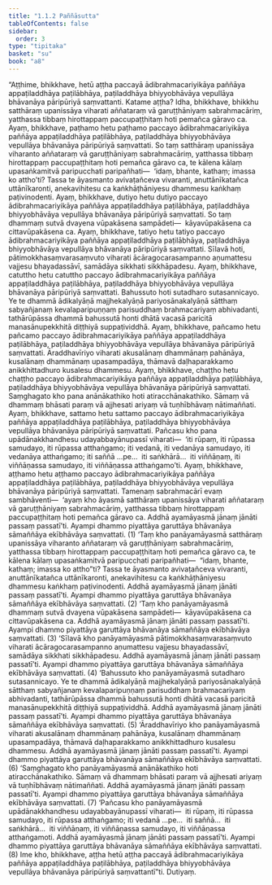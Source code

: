 ```yaml
---
title: "1.1.2 Paññāsutta"
tableOfContents: false
sidebar:
  order: 3
type: "tipitaka"
basket: "su"
book: "a8"
---
```



<DynamicBreadcrumb />

<Division number="2" book="a8">

<Paragraph number="10" book="a8">
“Aṭṭhime, bhikkhave, hetū aṭṭha paccayā ādibrahmacariyikāya paññāya appaṭiladdhāya paṭilābhāya, paṭiladdhāya bhiyyobhāvāya vepullāya bhāvanāya pāripūriyā saṃvattanti. Katame aṭṭha? Idha, bhikkhave, bhikkhu satthāraṃ upanissāya viharati aññataraṃ vā garuṭṭhāniyaṃ sabrahmacāriṃ, yatthassa tibbaṃ hirottappaṃ paccupaṭṭhitaṃ hoti pemañca gāravo ca. Ayaṃ, bhikkhave, paṭhamo hetu paṭhamo paccayo ādibrahmacariyikāya paññāya appaṭiladdhāya paṭilābhāya, paṭiladdhāya bhiyyobhāvāya vepullāya bhāvanāya pāripūriyā saṃvattati.
</Paragraph>

<Paragraph number="11" book="a8">
So taṃ satthāraṃ upanissāya viharanto aññataraṃ vā garuṭṭhāniyaṃ sabrahmacāriṃ, yatthassa tibbaṃ hirottappaṃ paccupaṭṭhitaṃ hoti pemañca gāravo ca, te kālena kālaṃ upasaṅkamitvā paripucchati paripañhati—  ‘idaṃ, bhante, kathaṃ; imassa ko attho’ti? Tassa te āyasmanto avivaṭañceva vivaranti, anuttānīkatañca uttānīkaronti, anekavihitesu ca kaṅkhāṭhāniyesu dhammesu kaṅkhaṃ paṭivinodenti. Ayaṃ, bhikkhave, dutiyo hetu dutiyo paccayo ādibrahmacariyikāya paññāya appaṭiladdhāya paṭilābhāya, paṭiladdhāya bhiyyobhāvāya vepullāya bhāvanāya pāripūriyā saṃvattati.
</Paragraph>

<Paragraph number="12" book="a8">
So taṃ dhammaṃ sutvā dvayena vūpakāsena sampādeti—  kāyavūpakāsena ca cittavūpakāsena ca. Ayaṃ, bhikkhave, tatiyo hetu tatiyo paccayo ādibrahmacariyikāya paññāya appaṭiladdhāya paṭilābhāya, paṭiladdhāya bhiyyobhāvāya vepullāya bhāvanāya pāripūriyā saṃvattati.
</Paragraph>

<Paragraph number="13" book="a8">
Sīlavā hoti, pātimokkhasaṃvarasaṃvuto viharati ācāragocarasampanno aṇumattesu vajjesu bhayadassāvī, samādāya sikkhati sikkhāpadesu. Ayaṃ, bhikkhave, catuttho hetu catuttho paccayo ādibrahmacariyikāya paññāya appaṭiladdhāya paṭilābhāya, paṭiladdhāya bhiyyobhāvāya vepullāya bhāvanāya pāripūriyā saṃvattati.
</Paragraph>

<Paragraph number="14" book="a8">
Bahussuto hoti sutadharo sutasannicayo. Ye te dhammā ādikalyāṇā majjhekalyāṇā pariyosānakalyāṇā sātthaṃ sabyañjanaṃ kevalaparipuṇṇaṃ parisuddhaṃ brahmacariyaṃ abhivadanti, tathārūpāssa dhammā bahussutā honti dhātā vacasā paricitā manasānupekkhitā diṭṭhiyā suppaṭividdhā. Ayaṃ, bhikkhave, pañcamo hetu pañcamo paccayo ādibrahmacariyikāya paññāya appaṭiladdhāya paṭilābhāya, paṭiladdhāya bhiyyobhāvāya vepullāya bhāvanāya pāripūriyā saṃvattati.
</Paragraph>

<Paragraph number="15" book="a8">
Āraddhavīriyo viharati akusalānaṃ dhammānaṃ pahānāya, kusalānaṃ dhammānaṃ upasampadāya, thāmavā daḷhaparakkamo anikkhittadhuro kusalesu dhammesu. Ayaṃ, bhikkhave, chaṭṭho hetu chaṭṭho paccayo ādibrahmacariyikāya paññāya appaṭiladdhāya paṭilābhāya, paṭiladdhāya bhiyyobhāvāya vepullāya bhāvanāya pāripūriyā saṃvattati.
</Paragraph>

<Paragraph number="16" book="a8">
Saṃghagato kho pana anānākathiko hoti atiracchānakathiko. Sāmaṃ vā dhammaṃ bhāsati paraṃ vā ajjhesati ariyaṃ vā tuṇhībhāvaṃ nātimaññati. Ayaṃ, bhikkhave, sattamo hetu sattamo paccayo ādibrahmacariyikāya paññāya appaṭiladdhāya paṭilābhāya, paṭiladdhāya bhiyyobhāvāya vepullāya bhāvanāya pāripūriyā saṃvattati.
</Paragraph>

<Paragraph number="17" book="a8">
Pañcasu kho pana upādānakkhandhesu udayabbayānupassī viharati—  ‘iti rūpaṃ, iti rūpassa samudayo, iti rūpassa atthaṅgamo; iti vedanā, iti vedanāya samudayo, iti vedanāya atthaṅgamo; iti saññā …pe…  iti saṅkhārā…  iti viññāṇaṃ, iti viññāṇassa samudayo, iti viññāṇassa atthaṅgamo’ti. Ayaṃ, bhikkhave, aṭṭhamo hetu aṭṭhamo paccayo ādibrahmacariyikāya paññāya appaṭiladdhāya paṭilābhāya, paṭiladdhāya bhiyyobhāvāya vepullāya bhāvanāya pāripūriyā saṃvattati.
</Paragraph>

<Paragraph number="18" book="a8">
Tamenaṃ sabrahmacārī evaṃ sambhāventi—  ‘ayaṃ kho āyasmā satthāraṃ upanissāya viharati aññataraṃ vā garuṭṭhāniyaṃ sabrahmacāriṃ, yatthassa tibbaṃ hirottappaṃ paccupaṭṭhitaṃ hoti pemañca gāravo ca. Addhā ayamāyasmā jānaṃ jānāti passaṃ passatī’ti. Ayampi dhammo piyattāya garuttāya bhāvanāya sāmaññāya ekībhāvāya saṃvattati. (1)
</Paragraph>

<Paragraph number="19" book="a8">
‘Taṃ kho panāyamāyasmā satthāraṃ upanissāya viharanto aññataraṃ vā garuṭṭhāniyaṃ sabrahmacāriṃ, yatthassa tibbaṃ hirottappaṃ paccupaṭṭhitaṃ hoti pemañca gāravo ca, te kālena kālaṃ upasaṅkamitvā paripucchati paripañhati—  “idaṃ, bhante, kathaṃ; imassa ko attho”ti? Tassa te āyasmanto avivaṭañceva vivaranti, anuttānīkatañca uttānīkaronti, anekavihitesu ca kaṅkhāṭhāniyesu dhammesu kaṅkhaṃ paṭivinodenti. Addhā ayamāyasmā jānaṃ jānāti passaṃ passatī’ti. Ayampi dhammo piyattāya garuttāya bhāvanāya sāmaññāya ekībhāvāya saṃvattati. (2)
</Paragraph>

<Paragraph number="20" book="a8">
‘Taṃ kho panāyamāyasmā dhammaṃ sutvā dvayena vūpakāsena sampādeti—  kāyavūpakāsena ca cittavūpakāsena ca. Addhā ayamāyasmā jānaṃ jānāti passaṃ passatī’ti. Ayampi dhammo piyattāya garuttāya bhāvanāya sāmaññāya ekībhāvāya saṃvattati. (3)
</Paragraph>

<Paragraph number="21" book="a8">
‘Sīlavā kho panāyamāyasmā pātimokkhasaṃvarasaṃvuto viharati ācāragocarasampanno aṇumattesu vajjesu bhayadassāvī, samādāya sikkhati sikkhāpadesu. Addhā ayamāyasmā jānaṃ jānāti passaṃ passatī’ti. Ayampi dhammo piyattāya garuttāya bhāvanāya sāmaññāya ekībhāvāya saṃvattati. (4)
</Paragraph>

<Paragraph number="22" book="a8">
‘Bahussuto kho panāyamāyasmā sutadharo sutasannicayo. Ye te dhammā ādikalyāṇā majjhekalyāṇā pariyosānakalyāṇā sātthaṃ sabyañjanaṃ kevalaparipuṇṇaṃ parisuddhaṃ brahmacariyaṃ abhivadanti, tathārūpāssa dhammā bahussutā honti dhātā vacasā paricitā manasānupekkhitā diṭṭhiyā suppaṭividdhā. Addhā ayamāyasmā jānaṃ jānāti passaṃ passatī’ti. Ayampi dhammo piyattāya garuttāya bhāvanāya sāmaññāya ekībhāvāya saṃvattati. (5)
</Paragraph>

<Paragraph number="23" book="a8">
‘Āraddhavīriyo kho panāyamāyasmā viharati akusalānaṃ dhammānaṃ pahānāya, kusalānaṃ dhammānaṃ upasampadāya, thāmavā daḷhaparakkamo anikkhittadhuro kusalesu dhammesu. Addhā ayamāyasmā jānaṃ jānāti passaṃ passatī’ti. Ayampi dhammo piyattāya garuttāya bhāvanāya sāmaññāya ekībhāvāya saṃvattati. (6)
</Paragraph>

<Paragraph number="24" book="a8">
‘Saṃghagato kho panāyamāyasmā anānākathiko hoti atiracchānakathiko. Sāmaṃ vā dhammaṃ bhāsati paraṃ vā ajjhesati ariyaṃ vā tuṇhībhāvaṃ nātimaññati. Addhā ayamāyasmā jānaṃ jānāti passaṃ passatī’ti. Ayampi dhammo piyattāya garuttāya bhāvanāya sāmaññāya ekībhāvāya saṃvattati. (7)
</Paragraph>

<Paragraph number="25" book="a8">
‘Pañcasu kho panāyamāyasmā upādānakkhandhesu udayabbayānupassī viharati—  iti rūpaṃ, iti rūpassa samudayo, iti rūpassa atthaṅgamo; iti vedanā …pe…  iti saññā…  iti saṅkhārā…  iti viññāṇaṃ, iti viññāṇassa samudayo, iti viññāṇassa atthaṅgamoti. Addhā ayamāyasmā jānaṃ jānāti passaṃ passatī’ti. Ayampi dhammo piyattāya garuttāya bhāvanāya sāmaññāya ekībhāvāya saṃvattati. (8)
</Paragraph>

<Paragraph number="26" book="a8">
Ime kho, bhikkhave, aṭṭha hetū aṭṭha paccayā ādibrahmacariyikāya paññāya appaṭiladdhāya paṭilābhāya, paṭiladdhāya bhiyyobhāvāya vepullāya bhāvanāya pāripūriyā saṃvattantī”ti.

</Paragraph>
</Division>

<Paragraph number="27" type="center" book="a8">
Dutiyaṃ.
</Paragraph>
